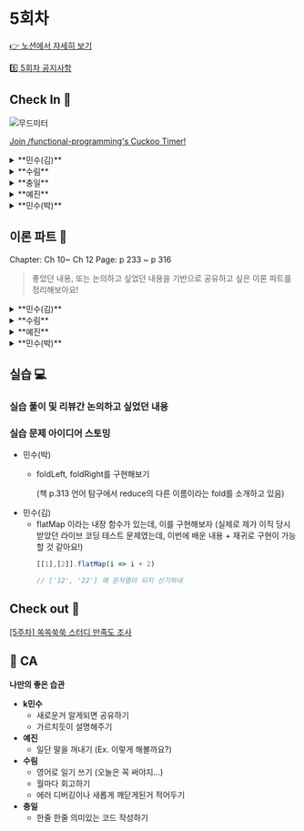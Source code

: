 
# 5회차

[👉 노션에서 자세히 보기](https://www.notion.so/minsooweb/5-3e7c15a40d944e8a9d522fe39fb063f8?pvs=4)

[5️⃣ 5회차 공지사항](https://www.notion.so/minsooweb/5-f0df0f5817b4407ab504355e302a39df?pvs=4)

## Check In 🚪

![무드미터](/mood-meter.jpeg)

[Join /functional-programming's Cuckoo Timer!](https://cuckoo.team/functional-programming)

<details>
  <summary>**민수(김)**</summary>
  - 집중하는
    - DS 패키지 고도화 작업에 시간을 많이 쓰고 있다.
    - 재밌기도 하지만, 신경써야 할 게 많아서 집중력이 필요하다.
  - 근심하는
    - DS랑 본업이랑 같이 하다보니 일이 너무 많다…
    - 일정을 지킬 수 있을지 걱정된다.
    - TF-ds (개발자 1, 디자이너 1) / MP-squad
</details>
<details>
  <summary>**수림**</summary>
  - 지루한
    - 스터디(not 쏙쏙쑥쑥), 강의
  - 생각에 잠긴
    - 스우파 보는 중
</details>
<details>
  <summary>**충일**</summary>
  - 우려하는
      - 코딩을 못하고 있어서,,
  - 나른한
    - 발표 준비가 끝나서

  세상은 좁고 충일님 발은 넓다
</details>
<details>
  <summary>**예진**</summary>
  - 유쾌한
    - FE 팀끼리 맥주파티
  - 근심하는
    - 스케쥴 관리 능력…근심…ㅠㅠ 저의…벼락치기 실패…
</details>
<details>
  <summary>**민수(박)**</summary>
  - 황홀한
      - Intel → Mac(m2)
  - 지루한
    - 강의
  - 집중하(고 싶)은
    - 운동…
</details>


## 이론 파트 📝

<Callout emoji="✅">
Chapter: Ch 10~ Ch 12
Page: p 233 ~ p 316
</Callout>

> 좋았던 내용, 또는 논의하고 싶었던 내용을 기반으로
공유하고 싶은 이론 파트를 정리해보아요!
>

<details>
  <summary>**민수(김)**</summary>
  ## 좋았던 내용

    ### Ch 10 일급 함수 I

    함수를 순수함수로 분리해서 만드는 과정에서, 이런 것도 함수로 만들 필요가 있을까..? 라는 생각이 들었던 게 있었는데, 연산자는 일급 객체가 아니니 함수로 만들어줌으로써 일급 함수로 바꿀 수 있다는 점이 재밌었습니다. p250

    > 이제, 누가 이런 함수를 왜 굳이 만드셨나요, 라고 하면 일급 함수로써 재활용하기 위해서요! 라고 말할 수 있을 것 같아요
    >

    콜백으로 바꾸기 리펙토링 파트가 재밌었다. p253 ~

    왜 일급 함수로 분리해야 하는지에 대해서 명확하게 이해할 수 있었던 것 같고, 콜백을 인자로 받도록 설계하지 않고 비슷한 함수를 여러번 선언했었던 과거 코드들이 오버랩 되었던 것 같다.

    `리팩터링: 함수 본문을 콜백으로 바꾸기` p259

    어디서 많이 본 패턴인 것 같은데, 생각해보니, react에서 HOC 구조가 이와 똑같아서 재밌었다.

    children 으로 함수를 불러서 렌더링하는 기법이 layout 에서 우리가 이미 하고 있던 방식이라 이렇게 배우니 또 재밌었던 것 같다.

    왜 본문을 함수로 감싸서 넘기나요? p263

    파트에서, 예전에 react에서 onClick을 넣어줄 때

    ```tsx
    onClick={foo("minsoo")}
    ```

    이렇게 하면 왜 안 되는지 이해가 안 돼서 질문했었던 적이 있었다.

    고차 함수를 이해했다면, 콜백의 개념을 이해했다면, 함수의 실행을 미룬다는 개념을 좀 더 이해하거나 설명하기 쉬웠을 것 같다.

    ### Ch 11 일급 함수 II

    고차함수를 만들어서 사용했던 적이 있다.

    withLoading 이라는 함수인데, withLoading 에 감싸진 컴포넌트는 인자로 받은 query 문의 결과를 받아서 data를 undefinedable 하지 않게 바로 사용할 수 있고, delay 를 명시해서 그 시간동안은 placeholder를 보여주는 구조다.

    <details>
      <summary>withLoading</summary>
      ![궁금해 하시는 분이 있을 수 있을 것 같아,, 가져와봤습니다.](/screenshot/week5-vscode-00.png)

        궁금해 하시는 분이 있을 수 있을 것 같아,, 가져와봤습니다.

    </details>

    이때, withLoading(Foo, queryFn, ‘1s’) 이런 코드를 똑같이 계속 반복해서 사용했던 적은 사실 잘 없지만,

    만약 계속 반복해서 같은 컴포넌트를 불러야 했다면 나도 이 책에서 말한 내용처럼 리팩토링을 고민했을까? 라는 생각이 들었다.

    wrapLoging 이라는 고차 함수를 만들어서 함수를 return 해주는 구조,, 우리가 잘 알고있는 HOC의 사용 방법인 것 같아서 재밌었다.

    ### Ch 12 함수형 반복

    이미 알고 있는 map, filter, reduce 에 대한 설명이라 새로운 사실보다는 직접 구현하는 것과, map과 reduce, filter 라는 내장 메소드가 없었을 때의 개발자 분들의 대화를 엿 볼 수 있는 것 같아서 재밌었다.

    ---

    ## 논의하고 싶은 내용

    이번 장에서는 논의하고 싶은 내용보다는 새로운 사실과 알고 있던 사실을 정리해서 읽은 기분이라

    논의하고 싶었던 내용은 크게 없었던 것 같다.

    ---

    ## 문제로 만들면 좋을 내용

    flatMap 이라는 내장 함수가 있는데, 이를 구현해보자 (실제로 제가 이직 당시 받았던 라이브 코딩 테스트 문제였는데, 이번에 배운 내용 + 재귀로 구현이 가능할 것 같아요!)
</details>
<details>
  <summary>**수림**</summary>
  ## 좋았던 부분

    ### chapter 10. 일급 함수 1

    <Callout emoji="🙂">
    지난 스터디 시간들에서 중복에 대한 이야기를 많이 나누었는데 어떤 중복이 좋지 않은 중복인지, 좋지 않은 중복의 코드 스멜의 특징을 알게되어 좋았다.

    최근 바닐라로 과제하면서 테스트하기 좋은 코드에 대해서 고민하고 있었는데 함수 본문을 콜백으로 바꾸기, 암묵적 인자를 드러내기를 활용해서 더 테스트하기 좋은 코드가 된 것 같아 재미있었다.
    </Callout>

    ### 코드 스멜: 이름에 있는 암묵적 인자

    - **특징**
        - 거의 똑같이 구현된 함수가 있다.
        - 함수 이름이 구현에 있는 다른 부분을 가리킨다.

    ### 코드 스멜: 암묵적 인자를 드러내기

    - **특징**
        - 암묵적 인자가 일급 값이 되도록 함수에 인자를 추가하면 잠재적 중복을 없애고 코드의 목적을 더 잘 표현할 수 있다.
    - **단계**
        1. 함수 이름에 있는 암묵적 인자를 확인한다.
        2. 명시적인 인자를 추가한다.
        3. 함수 본문에 하드 코딩된 값을 새로운 인자로 바꾼다.
        4. 함수를 호출하는 곳을 고친다.

    ### 리팩터링. 함수 본문을 콜백으로 바꾸기

    - **특징**
        - 함수 본문에 비슷한 함수에 있는 서로 다른 부분을 콜백으로 바꾸면 일급 함수로 어떤 함수에 동작을 전달할 수 있다.
        - 원래 있던 코드를 고차 함수로 만드는 강력한 방법이다.
    - **단계**
        1. 함수 본문에서 바꿀 부분의 앞부분과 뒷부분을 확인한다.
        2. 리팩터링 할 코드를 함수로 빼낸다.
        3. 빼낸 함수의 인자로 넘길 부분을 또 다른 함수로 빼낸다.

    ### 데이터 지향

    이벤트와 엔티티에 대한 사실을 표현하기 위해 일반 데이터 구조를 사용하는 프로그래밍 형식

    ### 데이터를 데이터 그대로 사용하는 것의 중요한 장점

    - 여러 가지 방법으로 해석할 수 있다는 점
    - 제한된 API로 정의하면 데이터를 제대로 활용할 수 없다.
    - 데이터가 미래에 어떤 방법으로 해석될지 미리 알 수 없기 때문에 필요할 때 알맞은 방법으로 해석할 수 있어야 한다.

    ## 논의하고 싶은 부분

    ### chapter 10. 일급 함수 1

    - **필드명을 문자열로 사용?**
        - 타입스크립트여서 괜찮다
        - 상수화해서 사용한다

        ```jsx
        // commit(mutationType, args)

        commit('setState', ...)
        commit('setCount', ...)
        ```

    - **체이닝해서 분리하기**


        ```jsx
        const sample = ['1,2,3,4,5']

        // Case.1
        sample.split(',').map(num => Number(num.trim()))

        // Case.2
        sample.split(',')
        			.map(numText => numText.trim())
        			.map(Number)

        //충일
        const numbersString = ['1,2,3,4,5'];

        numbersString.split(',')
          .map(strNum => Number(strNum));
        ```

    - **타입 검사하기**

        Case 2로 suggestion을 할 때, 어떤 이유로 2를 제안할 것인가?

        ```jsx
        const number = 1

        // Case 1
        const isNumber = (num) => Object.prototype.toString.call(num) === '[object Number]'

        // Case 2
        const isNumber = (num) => typeof num === 'number'
        ```

        ![console](/screenshot/week5-console-00.png)

        ![console 2](/screenshot/week5-console-01.png)

        -0 ??????????

        -0 === 0  //true

        - 콘솔에서 복사하면 0 === 0 됨

        ![console 3](/screenshot/week5-console-02.png)
</details>
<details>
  <summary>**예진**</summary>
  - withMapCopy를 만들어서 적용해보았다!

      ```tsx
      const withMapCopy = (
        map: ToastState,
        modifyFunction: (arg: ToastState) => any,
      ) => {
        const newMap = new Map(map);
        modifyFunction(newMap);
        return newMap;
      };

      ...

      const [toastMap, setToastMap] = useState<ToastState>(new Map());

      const openToast: ToastContextProps['openToast'] = (id, contents, options) => {
        if (toastMap.has(id)) {
          console.error(`Toast with id ${id} already exists`);
          return;
        }
        setToastMap((prev) =>
          withMapCopy(prev, (newMap) =>
            newMap.set(id, { ...options, children: contents }),
          ),
        );
      };

      const closeToast: ToastContextProps['closeToast'] = (id) => {
        setToastMap((prev) => withMapCopy(prev, (newMap) => newMap.delete(id)));
      };
      ```
</details>
<details>
  <summary>**민수(박)**</summary>
  ## 좋았던 부분

    사실 느낌적인 느낌으로 스멜을 맡고 리팩토링을 해오던 다음 과정들을 잘 정립된 개념과 예시로 정리해볼 수 있어서 좋았음

    - 코드 스멜: 이름에 있는 암묵적 인자
    - 코드 스멜: 암묵적 인자를 드러내기
    - 리팩토링. 함수 본문을 콜백으로 바꾸기

    ## 논의하고 싶은 부분

    reduce가 사실 만능 리듀서라고 할 정도로 많은 걸 할 수 있는데 다들 어디까지 활용하시는지 얘기 나눠보고 싶습니다.

    책에서도 reduce를 일련의 값들을 합치는 개념 위주로 설명하다가, 갑자기 책 p.313에 reduce()로 할 수 있는 것들 중 시간 여행 디버깅, 회계 감사 추적 등 히스토리를 파악하는데 쓸 수 있다고 설명하고 있어서 약간 혼란스러운 부분이지 않나 싶네요.
</details>


## 실습 💻

### 실습 풀이 및 리뷰간 논의하고 싶었던 내용

### 실습 문제 아이디어 스토밍

- 민수(박)
  - <p>foldLeft, foldRight를 구현해보기</p>
    <p>(책 p.313 언어 탐구에서 reduce의 다른 이름이라는 fold를 소개하고 있음)</p>
- 민수(김)
    - flatMap 이라는 내장 함수가 있는데, 이를 구현해보자 (실제로 제가 이직 당시 받았던 라이브 코딩 테스트 문제였는데, 이번에 배운 내용 + 재귀로 구현이 가능할 것 같아요!)
      ```jsx
      [[1],[2]].flatMap(i => i + 2)

      // ['12', '22'] 왜 문자열이 되지 신기하네
      ```


## Check out 🚪

[[5주차] 쏙쏙쑥쑥 스터디 만족도 조사](https://forms.gle/m7XDRfNVLpc4NXYJ7)

## 👻 CA

**나만의 좋은 습관**

- **k민수**
    - 새로운거 알게되면 공유하기
    - 가르치듯이 설명해주기
- **예진**
    - 일단 말을 꺼내기 (Ex. 이렇게 해볼까요?)
- **수림**
    - 영어로 일기 쓰기 (오늘은 꼭 써야지…)
    - 월마다 회고하기
    - 에러 디버깅이나 새롭게 깨닫게된거 적어두기
- **충일**
    - 한줄 한줄 의미있는 코드 작성하기